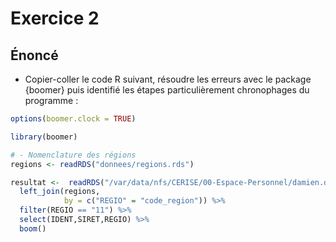 # Exercice 2 {.backgroundTitre}

## Énoncé
::: {.callout-tip icon=false}

- Copier-coller le code R suivant, résoudre les erreurs avec le package {boomer} puis identifié les étapes particulièrement chronophages du programme : 
  
```.r
options(boomer.clock = TRUE)

library(boomer)

# - Nomenclature des régions
regions <- readRDS("donnees/regions.rds")

resultat <-  readRDS("/var/data/nfs/CERISE/00-Espace-Personnel/damien.dotta/CERISE/03-Espace-de-Diffusion/100_Comptes_Revenus/10010_RICA/10_Donnees_definitives/RICA_2023/format_rds/rica23.rds") %>% 
  left_join(regions,
            by = c("REGIO" = "code_region")) %>% 
  filter(REGIO == "11") %>% 
  select(IDENT,SIRET,REGIO) %>%
  boom()
```
:::


